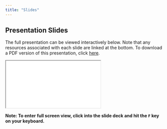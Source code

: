 ```yaml
---
title: "Slides"
---
```


## Presentation Slides

The full presentation can be viewed interactively below. Note that any resources associated with each slide are linked at the bottom. To download a PDF version of this presentation, click [here]().

```{=html}
<iframe class="slide-deck" src="slides/outline.html"></iframe>
```


**Note: To enter full screen view, click into the slide deck and hit the `F` key on your keyboard.**